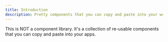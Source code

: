 ```yaml
---
title: Introduction
description: Pretty components that you can copy and paste into your web apps. Customizable, Accesible and Open Source.
---
```


This is NOT a component library. It's a collection of re-usable components that you can copy and paste into your apps.
